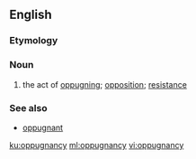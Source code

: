 ==English==
===Etymology===
{{suffix|oppugnant|cy}}

{{etystub}}

===Noun===
{{en-noun|oppugnancies}}

#the act of [[oppugn]]ing; [[opposition]]; [[resistance]]
===See also===
*[[oppugnant]]

[[ku:oppugnancy]]
[[ml:oppugnancy]]
[[vi:oppugnancy]]